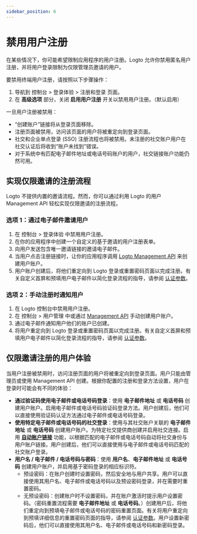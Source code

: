 ```yaml
---
sidebar_position: 6
---
```


# 禁用用户注册

在某些情况下，你可能希望限制应用程序的用户注册。Logto 允许你禁用匿名用户注册，并将用户登录限制为仅限管理员邀请的用户。

要禁用终端用户注册，请按照以下步骤操作：

1. 导航到 <CloudLink to="/sign-in-experience/sign-up-and-sign-in">控制台 > 登录体验 > 注册和登录</CloudLink> 页面。
2. 在 **高级选项** 部分，关闭 **启用用户注册** 开关以禁用用户注册。（默认启用）

一旦用户注册被禁用：

- “创建账户”链接将从登录页面移除。
- 注册页面被禁用，访问该页面的用户将被重定向到登录页面。
- 社交和企业单点登录 (SSO) 注册流程也将被禁用。未注册的社交账户用户在社交认证后将收到“账户未找到”错误。
- 对于系统中有匹配电子邮件地址或电话号码账户的用户，社交链接账户功能仍然可用。

## 实现仅限邀请的注册流程

Logto 不提供内置的邀请流程。然而，你可以通过利用 Logto 的用户 Management API 轻松实现仅限邀请的注册流程。

### 选项 1：通过电子邮件邀请用户

1. 在 <CloudLink to="/sign-in-experience/sign-up-and-sign-in">控制台 > 登录体验</CloudLink> 中禁用用户注册。
2. 在你的应用程序中创建一个自定义的基于邀请的用户注册表单。
3. 向用户发送包含唯一邀请链接的邀请电子邮件。
4. 当用户点击注册链接时，让你的应用程序调用 [Logto Management API](https://openapi.logto.io/operation/operation-createuser) 来创建用户账户。
5. 用户账户创建后，将他们重定向到 Logto 登录或重置密码页面以完成注册。有关自定义首屏和预填用户电子邮件以简化登录流程的指导，请参阅 [认证参数](/end-user-flows/authentication-parameters/)。

### 选项 2：手动注册时通知用户

1. 在 Logto 控制台中禁用用户注册。
2. 在 <CloudLink to="/users">控制台 > 用户管理</CloudLink> 中或通过 [Management API](https://openapi.logto.io/operation/operation-createuser) 手动创建用户账户。
3. 通过电子邮件通知用户他们的账户已创建。
4. 将用户重定向到 Logto 登录或重置密码页面以完成注册。有关自定义首屏和预填用户电子邮件以简化登录流程的指导，请参阅 [认证参数](/end-user-flows/authentication-parameters/)。

## 仅限邀请注册的用户体验

当用户注册被禁用时，访问注册页面的用户将被重定向到登录页面。用户只能由管理员或使用 Management API 创建。根据你配置的注册和登录方法设置，用户在登录时可能会有不同的体验：

- **通过验证码使用电子邮件或电话号码登录**：使用 **电子邮件地址** 或 **电话号码** 创建用户账户。启用电子邮件或电话号码验证码登录方法。用户创建后，他们可以直接使用验证码认证方法通过电子邮件或电话号码登录。
- **使用特定电子邮件或电话号码的社交登录**：使用与其社交账户关联的 **电子邮件地址** 或 **电话号码** 创建用户账户。为特定社交提供商创建并启用社交连接。启用 [**自动账户链接**](/end-user-flows/sign-up-and-sign-in/social-sign-in#account-linking) 功能，以根据匹配的电子邮件或电话号码自动将社交身份与用户账户链接。用户创建后，他们可以直接使用与电子邮件或电话号码匹配的社交账户登录。
- **用户名 / 电子邮件 / 电话号码与密码**：使用 **用户名**、**电子邮件地址** 或 **电话号码** 创建用户账户，并启用基于密码登录的相应标识符。
  - 预设密码：在账户创建时设置密码，然后安全地与用户共享。用户可以直接使用其用户名、电子邮件或电话号码以及预设密码登录，并在需要时重置密码。
  - 无预设密码：创建账户时不设置密码，并在账户激活时提示用户设置密码。（密码重置流程需要 **电子邮件地址** 或 **电话号码**。）创建用户后，将他们重定向到预填电子邮件或电话号码的密码重置页面。有关将用户重定向到预填详细信息的重置密码页面的指导，请参阅 [认证参数](/end-user-flows/authentication-parameters/)。用户设置新密码后，他们可以直接使用其用户名、电子邮件或电话号码和新密码登录。
